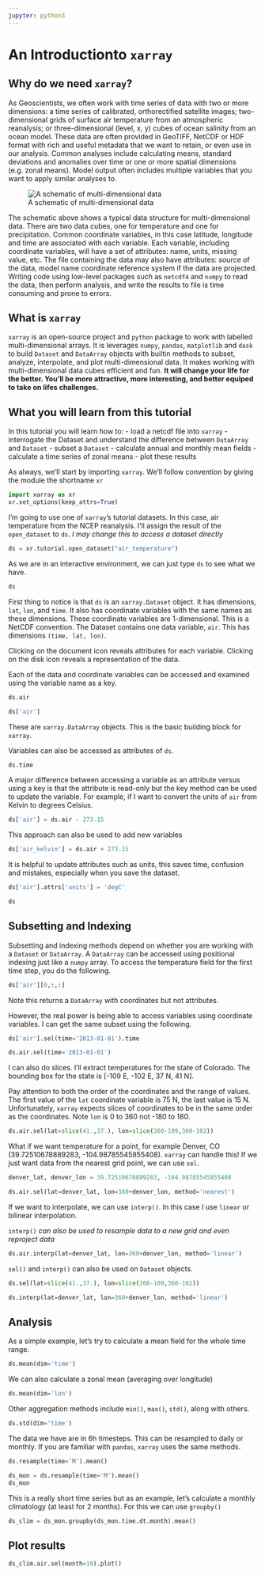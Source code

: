 ```yaml
---
jupyter: python3
---
```


# An Introductionto `xarray`

## Why do we need `xarray`?
As Geoscientists, we often work with time series of data with two or more dimensions: a time series of calibrated, orthorectified satellite images; two-dimensional grids of surface air temperature from an atmospheric reanalysis; or three-dimensional (level, x, y) cubes of ocean salinity from an ocean model.  These data are often provided in GeoTIFF, NetCDF or HDF format with rich and useful metadata that we want to retain, or even use in our analysis.  Common analyses include calculating means, standard deviations and anomalies over time or one or more spatial dimensions (e.g. zonal means).  Model output often includes multiple variables that you want to apply similar analyses to.

![A schematic of multi-dimensional data](data/dataset-diagram.png)

The schematic above shows a typical data structure for multi-dimensional data.  There are two data cubes, one for temperature and one for precipitation.  Common coordinate variables, in this case latitude, longitude and time are associated with each variable.  Each variable, including coordinate variables, will have a set of attributes: name, units, missing value, etc.  The file containing the data may also have attributes: source of the data, model name coordinate reference system if the data are projected.  Writing code using low-level packages such as `netcdf4` and `numpy` to read the data, then perform analysis, and write the results to file is time consuming and prone to errors.  

## What is `xarray`
`xarray` is an open-source project and `python` package to work with labelled multi-dimensional arrays.  It is leverages `numpy`, `pandas`, `matplotlib` and `dask` to build `Dataset` and `DataArray` objects with builtin methods to subset, analyze, interpolate, and plot multi-dimensional data.  It makes working with multi-dimensional data cubes efficient and fun.  __It will change your life for the better.  You'll be more attractive, more interesting, and better equiped to take on lifes challenges.__

## What you will learn from this tutorial
In this tutorial you will learn how to:
- load a netcdf file into `xarray`
- interrogate the Dataset and understand the difference between `DataArray` and `Dataset`
- subset a `Dataset`
- calculate annual and monthly mean fields
- calculate a time series of zonal means
- plot these results

As always, we'll start by importing `xarray`.  We'll follow convention by giving the module the shortname `xr`

```python
import xarray as xr
xr.set_options(keep_attrs=True)
```

I'm going to use one of `xarray`'s tutorial datasets.  In this case, air temperature from the NCEP reanalysis.  I'll assign the result of the `open_dataset` to `ds`.  _I may change this to access a dataset directly_

```python
ds = xr.tutorial.open_dataset("air_temperature")
```

As we are in an interactive environment, we can just type `ds` to see what we have.

```python
ds
```

First thing to notice is that `ds` is an `xarray.Dataset` object.  It has dimensions, `lat`, `lon`, and `time`.  It also has coordinate variables with the same names as these dimensions.  These coordinate variables are 1-dimensional.  This is a NetCDF convention.  The Dataset contains one data variable, `air`.  This has dimensions `(time, lat, lon)`.

Clicking on the document icon reveals attributes for each variable.  Clicking on the disk icon reveals a representation of the data.

Each of the data and coordinate variables can be accessed and examined using the variable name as a key. 

```python
ds.air
```

```python
ds['air']
```

These are `xarray.DataArray` objects.  This is the basic building block for `xarray`.  

Variables can also be accessed as attributes of `ds`.

```python
ds.time
```

A major difference between accessing a variable as an attribute versus using a key is that the attribute is read-only but the key method can be used to update the variable.  For example, if I want to convert the units of `air` from Kelvin to degrees Celsius. 

```python
ds['air'] = ds.air - 273.15
```

This approach can also be used to add new variables

```python
ds['air_kelvin'] = ds.air + 273.15
```

It is helpful to update attributes such as units, this saves time, confusion and mistakes, especially when you save the dataset.

```python
ds['air'].attrs['units'] = 'degC'
```

```python
ds
```

## Subsetting and Indexing

Subsetting and indexing methods depend on whether you are working with a `Dataset` or `DataArray`.  A `DataArray` can be accessed using positional indexing just like a `numpy` array.  To access the temperature field for the first time step, you do the following. 

```python
ds['air'][0,:,:]
```

Note this returns a `DataArray` with coordinates but not attributes.

However, the real power is being able to access variables using coordinate variables.  I can get the same subset using the following.

```python
ds['air'].sel(time='2013-01-01').time
```

```python
ds.air.sel(time='2013-01-01')
```

I can also do slices.  I'll extract temperatures for the state of Colorado.  The bounding box for the state is [-109 E, -102 E, 37 N, 41 N].  

Pay attention to both the order of the coordinates and the range of values.  The first value of the `lat` coordinate variable is 75 N, the last value is 15 N.  Unfortunately, `xarray` expects slices of coordinates to be in the same order as the coordinates.  Note `lon` is 0 to 360 not -180 to 180.    

```python
ds.air.sel(lat=slice(41.,37.), lon=slice(360-109,360-102))
```

What if we want temperature for a point, for example Denver, CO (39.72510678889283, -104.98785545855408).  `xarray` can handle this!  If we just want data from the nearest grid point, we can use `sel`.

```python
denver_lat, denver_lon = 39.72510678889283, -104.98785545855408
```

```python
ds.air.sel(lat=denver_lat, lon=360+denver_lon, method='nearest')
```

If we want to interpolate, we can use `interp()`.  In this case I use `linear` or bilinear interpolation.  

`interp()` _can also be used to resample data to a new grid and even reproject data_

```python
ds.air.interp(lat=denver_lat, lon=360+denver_lon, method='linear')
```

`sel()` and `interp()` can also be used on `Dataset` objects.

```python
ds.sel(lat=slice(41.,37.), lon=slice(360-109,360-102))
```

```python
ds.interp(lat=denver_lat, lon=360+denver_lon, method='linear')
```

## Analysis
As a simple example, let's try to calculate a mean field for the whole time range.

```python
ds.mean(dim='time')
```

We can also calculate a zonal mean (averaging over longitude)

```python
ds.mean(dim='lon')
```

Other aggregation methods include `min()`, `max()`, `std()`, along with others.

```python
ds.std(dim='time')
```

The data we have are in 6h timesteps.  This can be resampled to daily or monthly.  If you are familiar with `pandas`, `xarray` uses the same methods.

```python
ds.resample(time='M').mean()
```

```python
ds_mon = ds.resample(time='M').mean()
ds_mon
```

This is a really short time series but as an example, let's calculate a monthly climatology (at least for 2 months). For this we can use `groupby()` 

```python
ds_clim = ds_mon.groupby(ds_mon.time.dt.month).mean()
```

## Plot results

```python
ds_clim.air.sel(month=10).plot()
```


